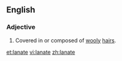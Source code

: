 ==English==

===Adjective===
{{en-adj}}

# Covered in or composed of [[wooly]] [[hair]]s.

[[et:lanate]]
[[vi:lanate]]
[[zh:lanate]]